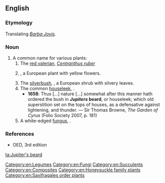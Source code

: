 ==English==

===Etymology===
Translating {{etyl|la|en}} ''[[Barba Jovis]]''.

===Noun===
{{en-noun|-|head=[[Jupiter]][['s]] [[beard]]}}

# A common name for various plants:
## The [[red valerian]], ''[[Centranthus ruber]]''
## {{label|en|obsolete}} {{taxlink|Aster linosyris|species|noshow=1}}, a European plant with yellow flowers.
## The [[silverbush]], {{taxlink|Anthyllis barba-jovis|species|noshow=1}}, a European shrub with silvery leaves.
## The common [[houseleek]], {{taxlink|Sempervivum tectorum|species|noshow=1}}.
##* '''1658''': Thus [...] nature [...] somewhat after this manner hath ordered the bush in '''''Jupiters'' beard''', or houseleek; which old superstition set on the tops of houses, as a defensative against lightening, and thunder. — Sir Thomas Browne, ''The Garden of Cyrus'' (Folio Society 2007, p. 181)
## A white-edged [[fungus]], {{taxlink|Hyphodontia barba-jovis|species|noshow=1}}.

===References===
* OED, 3rd edition

[[Category:en:Legumes]]
[[Category:en:Fungi]]
[[Category:en:Succulents]]
[[Category:en:Composites]]
[[Category:en:Honeysuckle family plants]]
[[Category:en:Saxifragales order plants]]

[[ta:Jupiter's beard]]